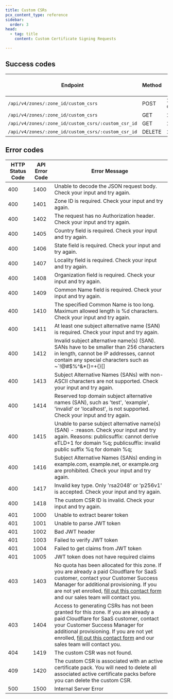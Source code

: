 ```yaml
---
title: Custom CSRs
pcx_content_type: reference
sidebar:
  order: 3
head:
  - tag: title
    content: Custom Certificate Signing Requests

---
```


## Success codes

| Endpoint                                            | Method | HTTP Status Code |
| --------------------------------------------------- | ------ | ---------------- |
| `/api/v4/zones/:zone_id/custom_csrs`                | POST   | 201 Created      |
| `/api/v4/zones/:zone_id/custom_csrs`                | GET    | 200 OK           |
| `/api/v4/zones/:zone_id/custom_csrs/:custom_csr_id` | GET    | 200 OK           |
| `/api/v4/zones/:zone_id/custom_csrs/:custom_csr_id` | DELETE | 200 OK           |

## Error codes

| HTTP Status Code | API Error Code | Error Message                                                                                                                                                                                                                                                                                                                        |
| ---------------- | -------------- | ------------------------------------------------------------------------------------------------------------------------------------------------------------------------------------------------------------------------------------------------------------------------------------------------------------------------------------ |
| 400              | 1400           | Unable to decode the JSON request body. Check your input and try again.                                                                                                                                                                                                                                                              |
| 400              | 1401           | Zone ID is required. Check your input and try again.                                                                                                                                                                                                                                                                                 |
| 400              | 1402           | The request has no Authorization header. Check your input and try again.                                                                                                                                                                                                                                                             |
| 400              | 1405           | Country field is required. Check your input and try again.                                                                                                                                                                                                                                                                           |
| 400              | 1406           | State field is required. Check your input and try again.                                                                                                                                                                                                                                                                             |
| 400              | 1407           | Locality field is required. Check your input and try again.                                                                                                                                                                                                                                                                          |
| 400              | 1408           | Organization field is required. Check your input and try again.                                                                                                                                                                                                                                                                      |
| 400              | 1409           | Common Name field is required. Check your input and try again.                                                                                                                                                                                                                                                                       |
| 400              | 1410           | The specified Common Name is too long. Maximum allowed length is %d characters. Check your input and try again.                                                                                                                                                                                                                      |
| 400              | 1411           | At least one subject alternative name (SAN) is required. Check your input and try again.                                                                                                                                                                                                                                             |
| 400              | 1412           | Invalid subject alternative name(s) (SAN). SANs have to be smaller than 256 characters in length, cannot be IP addresses, cannot contain any special characters such as ~`!@#$%^&*()=+{}[]                                                                                                                                       |
| 400              | 1413           | Subject Alternative Names (SANs) with non-ASCII characters are not supported. Check your input and try again.                                                                                                                                                                                                                        |
| 400              | 1414           | Reserved top domain subject alternative names (SAN), such as 'test', 'example', 'invalid' or 'localhost', is not supported. Check your input and try again.                                                                                                                                                                          |
| 400              | 1415           | Unable to parse subject alternative name(s) (SAN) - :reason. Check your input and try again. Reasons: publicsuffix: cannot derive eTLD+1 for domain %q; publicsuffix: invalid public suffix %q for domain %q;                                                                                                                        |
| 400              | 1416           | Subject Alternative Names (SANs) ending in example.com, example.net, or example.org are prohibited. Check your input and try again.                                                                                                                                                                                                  |
| 400              | 1417           | Invalid key type. Only 'rsa2048' or 'p256v1' is accepted. Check your input and try again.                                                                                                                                                                                                                                            |
| 400              | 1418           | The custom CSR ID is invalid. Check your input and try again.                                                                                                                                                                                                                                                                        |
| 401              | 1000           | Unable to extract bearer token                                                                                                                                                                                                                                                                                                       |
| 401              | 1001           | Unable to parse JWT token                                                                                                                                                                                                                                                                                                            |
| 401              | 1002           | Bad JWT header                                                                                                                                                                                                                                                                                                                       |
| 401              | 1003           | Failed to verify JWT token                                                                                                                                                                                                                                                                                                           |
| 401              | 1004           | Failed to get claims from JWT token                                                                                                                                                                                                                                                                                                  |
| 401              | 1005           | JWT token does not have required claims                                                                                                                                                                                                                                                                                              |
| 403              | 1403           | No quota has been allocated for this zone. If you are already a paid Cloudflare for SaaS customer, contact your Customer Success Manager for additional provisioning. If you are not yet enrolled, [fill out this contact form](https://www.cloudflare.com/plans/enterprise/contact/) and our sales team will contact you.                   |
| 403              | 1404           | Access to generating CSRs has not been granted for this zone. If you are already a paid Cloudflare for SaaS customer, contact your Customer Success Manager for additional provisioning. If you are not yet enrolled, [fill out this contact form](https://www.cloudflare.com/plans/enterprise/contact/) and our sales team will contact you. |
| 404              | 1419           | The custom CSR was not found.                                                                                                                                                                                                                                                                                                        |
| 409              | 1420           | The custom CSR is associated with an active certificate pack. You will need to delete all associated active certificate packs before you can delete the custom CSR.                                                                                                                                                                  |
| 500              | 1500           | Internal Server Error                                                                                                                                                                                                                                                                                                                |
